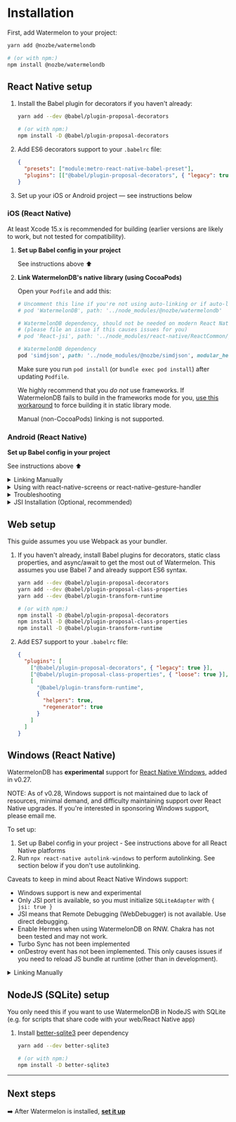 
# Installation

First, add Watermelon to your project:

```bash
yarn add @nozbe/watermelondb

# (or with npm:)
npm install @nozbe/watermelondb
```

## React Native setup

1. Install the Babel plugin for decorators if you haven't already:

   ```bash
   yarn add --dev @babel/plugin-proposal-decorators

   # (or with npm:)
   npm install -D @babel/plugin-proposal-decorators
   ```

2. Add ES6 decorators support to your `.babelrc` file:
   ```json
   {
     "presets": ["module:metro-react-native-babel-preset"],
     "plugins": [["@babel/plugin-proposal-decorators", { "legacy": true }]]
   }
   ```
3. Set up your iOS or Android project — see instructions below

### iOS (React Native)

At least Xcode 15.x is recommended for building (earlier versions are likely to work, but not tested for compatibility).

1. **Set up Babel config in your project**

   See instructions above ⬆️

2. **Link WatermelonDB's native library (using CocoaPods)**

   Open your `Podfile` and add this:

   ```ruby
   # Uncomment this line if you're not using auto-linking or if auto-linking causes trouble
   # pod 'WatermelonDB', path: '../node_modules/@nozbe/watermelondb'

   # WatermelonDB dependency, should not be needed on modern React Native
   # (please file an issue if this causes issues for you)
   # pod 'React-jsi', path: '../node_modules/react-native/ReactCommon/jsi', modular_headers: true

   # WatermelonDB dependency
   pod 'simdjson', path: '../node_modules/@nozbe/simdjson', modular_headers: true
   ```

   Make sure you run `pod install` (or `bundle exec pod install`) after updating `Podfile`.

   We highly recommend that you _do not_ use frameworks. If WatermelonDB fails to build in the frameworks mode for you, [use this workaround](https://github.com/Nozbe/WatermelonDB/issues/1285#issuecomment-1381323060) to force building it in static library mode.

   Manual (non-CocoaPods) linking is not supported.

### Android (React Native)

**Set up Babel config in your project**

See instructions above ⬆️

<details>
  <summary>Linking Manually</summary>

By default, React Native uses **autolinking**, and **you don't need the steps below**! Only use this with old versions of React Native or if you opt out of autolinking.

1. In `android/settings.gradle`, add:

```gradle
include ':watermelondb'
project(':watermelondb').projectDir =
    new File(rootProject.projectDir, '../node_modules/@nozbe/watermelondb/native/android')
```

2. In `android/app/build.gradle`, add:

```gradle
// ...
dependencies {
    // ...
    implementation project(':watermelondb')  // ⬅️ This!
}
```

3. And finally, in `android/app/src/main/java/{YOUR_APP_PACKAGE}/MainApplication.java`, add:

```java
// ...
import com.nozbe.watermelondb.WatermelonDBPackage; // ⬅️ This!
// ...
@Override
protected List<ReactPackage> getPackages() {
  return Arrays.<ReactPackage>asList(
    new MainReactPackage(),
    new WatermelonDBPackage() // ⬅️ Here!
  );
}
```

</details>

<details>
  <summary>Using with react-native-screens or react-native-gesture-handler</summary>
  If you are using recent versions of react-native-screens or react-native-gesture-handler, you will
  need to set the kotlin version to 1.5.20 or above (see section above)
</details>

<details>
  <summary>Troubleshooting</summary>
  If you get this error:

> `Can't find variable: Symbol`

You're using an ancient version of JSC. Install [`jsc-android`](https://github.com/react-community/jsc-android-buildscripts) or Hermes.

</details>

<details>
  <summary>JSI Installation (Optional, recommended)</summary>

To enable fast, highly performant, synchronous JSI operation on Android, you need to take a few
additional steps manually.

1.  Make sure you have NDK installed (version `20.1.5948944` has been tested to work when writing this guide)
2.  In `android/settings.gradle`, add:

    ```gradle
    include ':watermelondb-jsi'
    project(':watermelondb-jsi').projectDir =
        new File(rootProject.projectDir, '../node_modules/@nozbe/watermelondb/native/android-jsi')
    ```

3.  In `android/app/build.gradle`, add:

    ```gradle
    // ...
    android {
      // ...
      packagingOptions {
         pickFirst '**/libc++_shared.so' // ⬅️ This (if missing)
      }
    }

    dependencies {
        // ...
        implementation project(':watermelondb-jsi') // ⬅️ This!
    }
    ```

4.  If you're using Proguard, in `android/app/proguard-rules.pro` add:
    ```
    -keep class com.nozbe.watermelondb.** { *; }
    ```
5.  And finally, in `android/app/src/main/java/{YOUR_APP_PACKAGE}/MainApplication.{java|kt}`, add:

  <Tabs>
    <TabItem value="java" label="Java" default>

    ```
    // ...
    import com.nozbe.watermelondb.jsi.WatermelonDBJSIPackage // ⬅️ This!
    // ...

    @Override
    protected List<ReactPackage> getPackages() {
      return Arrays.<ReactPackage>asList(
        // new MyReactNativePackage(),
        new WatermelonDBJSIPackage() // ⬅️ Here!
      );
    }

    ```

    </TabItem>
    <TabItem value="kotlin" label="Kotlin">

    ```
    // ...
    import com.nozbe.watermelondb.jsi.WatermelonDBJSIPackage // ⬅️ This!
    import com.facebook.react.bridge.JSIModulePackage // ⬅️ This!
    // ...
    override val reactNativeHost: ReactNativeHost =
      object : DefaultReactNativeHost(this) {
        override fun getPackages(): List<ReactPackage> {
          return PackageList(this).packages.apply {
              // Packages that cannot be autolinked yet can be added manually here, for example:
              // add(new MyReactNativePackage());
              add(WatermelonDBJSIPackage())
          }
        }
      }

    ```

    </TabItem>

  </Tabs>

#### Troubleshooting JSI issues

If you see a crash at launch similar to this after updating React Native:

```
signal 11 (SIGSEGV), code 2 (SEGV_ACCERR), fault addr 0x79193ac4a9
(...)
backtrace:
      (...)
      watermelondb::createMethod(facebook::jsi::Runtime&, facebook::jsi::Object&, char const*, unsigned int, std::__ndk1::function<facebook::jsi::Value (facebook::jsi::Runtime&, facebook::jsi::Value const*)>)+88
      watermelondb::Database::install(facebook::jsi::Runtime*)+96)
      (...)
```

… this is most likely due to broken `libc++_shared`. Run `./gradlew clean` from `native/android`, then try again.

</details>

## Web setup

This guide assumes you use Webpack as your bundler.

1. If you haven't already, install Babel plugins for decorators, static class properties, and async/await to get the most out of Watermelon. This assumes you use Babel 7 and already support ES6 syntax.

   ```bash
   yarn add --dev @babel/plugin-proposal-decorators
   yarn add --dev @babel/plugin-proposal-class-properties
   yarn add --dev @babel/plugin-transform-runtime

   # (or with npm:)
   npm install -D @babel/plugin-proposal-decorators
   npm install -D @babel/plugin-proposal-class-properties
   npm install -D @babel/plugin-transform-runtime
   ```

2. Add ES7 support to your `.babelrc` file:
   ```json
   {
     "plugins": [
       ["@babel/plugin-proposal-decorators", { "legacy": true }],
       ["@babel/plugin-proposal-class-properties", { "loose": true }],
       [
         "@babel/plugin-transform-runtime",
         {
           "helpers": true,
           "regenerator": true
         }
       ]
     ]
   }
   ```

## Windows (React Native)

WatermelonDB has **experimental** support for [React Native Windows](https://microsoft.github.io/react-native-windows/), added in v0.27.

NOTE: As of v0.28, Windows support is not maintained due to lack of resources, minimal demand, and difficulty maintaining support over React Native upgrades. If you're interested in sponsoring Windows support, please email me.

To set up:

1. Set up Babel config in your project - See instructions above for all React Native platforms
2. Run `npx react-native autolink-windows` to perform autolinking. See section below if you don't use autolinking.

Caveats to keep in mind about React Native Windows support:

- Windows support is new and experimental
- Only JSI port is available, so you must initialize `SQLiteAdapter` with `{ jsi: true }`
- JSI means that Remote Debugging (WebDebugger) is not available. Use direct debugging.
- Enable Hermes when using WatermelonDB on RNW. Chakra has not been tested and may not work.
- Turbo Sync has not been implemented
- onDestroy event has not been implemented. This only causes issues if you need to reload JS bundle
  at runtime (other than in development).

<details>
  <summary>Linking Manually</summary>

By default, React Native uses **autolinking**, and **you don't need the steps below**!

Follow [instructions on React Native Windows website](https://microsoft.github.io/react-native-windows/docs/native-modules-using), noting that:

- Path to vcxproj: `node_modules\@nozbe\watermelondb\native\windows\WatermelonDB\WatermelonDB.vcxproj`
- Name of project to reference: `WatermelonDB`
- Header for PCH: `#include "winrt/WatermelonDB.h"`
- Package provider: `PackageProviders().Append(winrt::WatermelonDB::ReactPackageProvider());`

</details>

## NodeJS (SQLite) setup

You only need this if you want to use WatermelonDB in NodeJS with SQLite (e.g. for scripts that share code with your web/React Native app)

1. Install [better-sqlite3](https://github.com/JoshuaWise/better-sqlite3) peer dependency

   ```sh
   yarn add --dev better-sqlite3

   # (or with npm:)
   npm install -D better-sqlite3
   ```

---

## Next steps

➡️ After Watermelon is installed, [**set it up**](./Setup.md)
